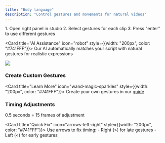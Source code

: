```yaml
---
title: "Body language"
description: "Control gestures and movements for natural videos"
---
```


<CardGroup cols={2}>
  <Card title="Quick Start" icon="play" style={{width: "200px", color: "#741FFF"}}>
    1. Open right panel in studio
    2. Select gestures for each clip
    3. Press "enter" to use different gestures
  </Card>
  
  <Card title="AI Assistance" icon="robot" style={{width: "200px", color: "#741FFF"}}>
    Our AI automatically matches your script with natural gestures for realistic expressions
  </Card>
</CardGroup>

![](/Captured'écran2025-01-03à00.01.05.png)

### Create Custom Gestures

<Card title="Learn More" icon="wand-magic-sparkles" style={{width: "200px", color: "#741FFF"}}>
  Create your own gestures in our [guide](https://docs.argil.ai/resources/Train-your-avatar/Laodis-Create-body-language)
</Card>

### Timing Adjustments

<CardGroup cols={2}>
  <Card title="Frame Control" icon="clock" style={{width: "200px", color: "#741FFF"}}>
    0.5 seconds = 15 frames of adjustment
  </Card>
  
  <Card title="Quick Fix" icon="arrows-left-right" style={{width: "200px", color: "#741FFF"}}>
    Use arrows to fix timing:
    - Right (>) for late gestures
    - Left (<) for early gestures
  </Card>
</CardGroup>
